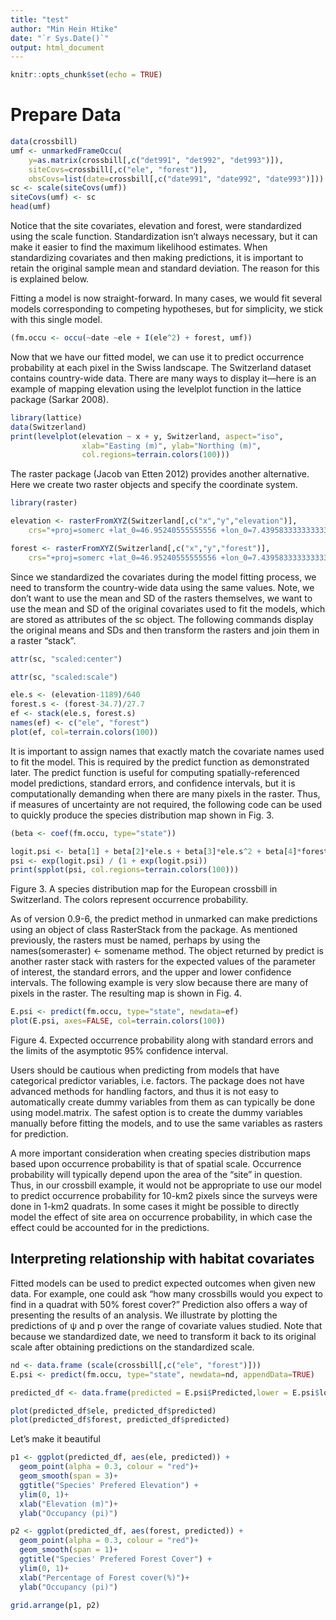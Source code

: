 ```yaml
---
title: "test"
author: "Min Hein Htike"
date: "`r Sys.Date()`"
output: html_document
---
```


```r
knitr::opts_chunk$set(echo = TRUE)
```

# Prepare Data
```r
data(crossbill)
umf <- unmarkedFrameOccu(
    y=as.matrix(crossbill[,c("det991", "det992", "det993")]),
    siteCovs=crossbill[,c("ele", "forest")],
    obsCovs=list(date=crossbill[,c("date991", "date992", "date993")]))
sc <- scale(siteCovs(umf))
siteCovs(umf) <- sc
head(umf)
```
Notice that the site covariates, elevation and forest, were standardized using the scale function. Standardization isn’t always necessary, but it can make it easier to find the maximum likelihood estimates. When standardizing covariates and then making predictions, it is important to retain the original sample mean and standard deviation. The reason for this is explained below.

Fitting a model is now straight-forward. In many cases, we would fit several models corresponding to competing hypotheses, but for simplicity, we stick with this single model.

```r
(fm.occu <- occu(~date ~ele + I(ele^2) + forest, umf))
```

Now that we have our fitted model, we can use it to predict occurrence probability at each pixel in the Swiss landscape. The Switzerland dataset contains country-wide data. There are many ways to display it—here is an example of mapping elevation using the levelplot function in the lattice package (Sarkar 2008).

```r
library(lattice)
data(Switzerland)
print(levelplot(elevation ~ x + y, Switzerland, aspect="iso",
                xlab="Easting (m)", ylab="Northing (m)",
                col.regions=terrain.colors(100)))
```

The raster package (Jacob van Etten 2012) provides another alternative. Here we create two raster objects and specify the coordinate system.
```r
library(raster)
```

```r
elevation <- rasterFromXYZ(Switzerland[,c("x","y","elevation")],
    crs="+proj=somerc +lat_0=46.95240555555556 +lon_0=7.439583333333333 +k_0=1 +x_0=600000 +y_0=200000 +ellps=bessel +towgs84=674.374,15.056,405.346,0,0,0,0 +units=m +no_defs")

forest <- rasterFromXYZ(Switzerland[,c("x","y","forest")],
    crs="+proj=somerc +lat_0=46.95240555555556 +lon_0=7.439583333333333 +k_0=1 +x_0=600000 +y_0=200000 +ellps=bessel +towgs84=674.374,15.056,405.346,0,0,0,0 +units=m +no_defs")
```



Since we standardized the covariates during the model fitting process, we need to transform the country-wide data using the same values. Note, we don’t want to use the mean and SD of the rasters themselves, we want to use the mean and SD of the original covariates used to fit the models, which are stored as attributes of the sc object. The following commands display the original means and SDs and then transform the rasters and join them in a raster “stack”.

```r
attr(sc, "scaled:center")
```
```r
attr(sc, "scaled:scale")
```

```r
ele.s <- (elevation-1189)/640
forest.s <- (forest-34.7)/27.7
ef <- stack(ele.s, forest.s)
names(ef) <- c("ele", "forest")
plot(ef, col=terrain.colors(100))
```

It is important to assign names that exactly match the covariate names used to fit the model. This is required by the predict function as demonstrated later. The predict function is useful for computing spatially-referenced model predictions, standard errors, and confidence intervals, but it is computationally demanding when there are many pixels in the raster. Thus, if measures of uncertainty are not required, the following code can be used to quickly produce the species distribution map shown in Fig. 3.
```r
(beta <- coef(fm.occu, type="state"))
```

```r
logit.psi <- beta[1] + beta[2]*ele.s + beta[3]*ele.s^2 + beta[4]*forest.s
psi <- exp(logit.psi) / (1 + exp(logit.psi))
print(spplot(psi, col.regions=terrain.colors(100)))
```

Figure 3. A species distribution map for the European crossbill in Switzerland. The colors represent occurrence probability.

As of version 0.9-6, the predict method in unmarked can make predictions using an object of class RasterStack from the package. As mentioned previously, the rasters must be named, perhaps by using the names(someraster) <- somename method. The object returned by predict is another raster stack with rasters for the expected values of the parameter of interest, the standard errors, and the upper and lower confidence intervals. The following example is very slow because there are many of pixels in the raster. The resulting map is shown in Fig. 4.

```r
E.psi <- predict(fm.occu, type="state", newdata=ef)
plot(E.psi, axes=FALSE, col=terrain.colors(100))
```

Figure 4. Expected occurrence probability along with standard errors and the limits of the asymptotic 95% confidence interval.

Users should be cautious when predicting from models that have categorical predictor variables, i.e. factors. The package does not have advanced methods for handling factors, and thus it is not easy to automatically create dummy variables from them as can typically be done using model.matrix. The safest option is to create the dummy variables manually before fitting the models, and to use the same variables as rasters for prediction.

A more important consideration when creating species distribution maps based upon occurrence probability is that of spatial scale. Occurrence probability will typically depend upon the area of the “site” in question. Thus, in our crossbill example, it would not be appropriate to use our model to predict occurrence probability for 10-km2
 pixels since the surveys were done in 1-km2
 quadrats. In some cases it might be possible to directly model the effect of site area on occurrence probability, in which case the effect could be accounted for in the predictions.
 

## Interpreting relationship with habitat covariates

Fitted models can be used to predict expected outcomes when given new data. For example, one could ask “how many crossbills would you expect to find in a quadrat with 50% forest cover?” Prediction also offers a way of presenting the results of an analysis. We illustrate by plotting the predictions of ψ
 and p
 over the range of covariate values studied. Note that because we standardized date, we need to transform it back to its original scale after obtaining predictions on the standardized scale.
 
```r
nd <- data.frame (scale(crossbill[,c("ele", "forest")]))
E.psi <- predict(fm.occu, type="state", newdata=nd, appendData=TRUE)

predicted_df <- data.frame(predicted = E.psi$Predicted,lower = E.psi$lower, upper= E.psi$upper, (crossbill[,c("ele", "forest")]))

plot(predicted_df$ele, predicted_df$predicted)
plot(predicted_df$forest, predicted_df$predicted)
```
Let's make it beautiful
```r
p1 <- ggplot(predicted_df, aes(ele, predicted)) +
  geom_point(alpha = 0.3, colour = "red")+
  geom_smooth(span = 3)+
  ggtitle("Species' Prefered Elevation") +
  ylim(0, 1)+
  xlab("Elevation (m)")+
  ylab("Occupancy (pi)")

p2 <- ggplot(predicted_df, aes(forest, predicted)) +
  geom_point(alpha = 0.3, colour = "red")+
  geom_smooth(span = 1)+
  ggtitle("Species' Prefered Forest Cover") +
  ylim(0, 1)+
  xlab("Percentage of Forest cover(%)")+
  ylab("Occupancy (pi)")

grid.arrange(p1, p2)
```

 


